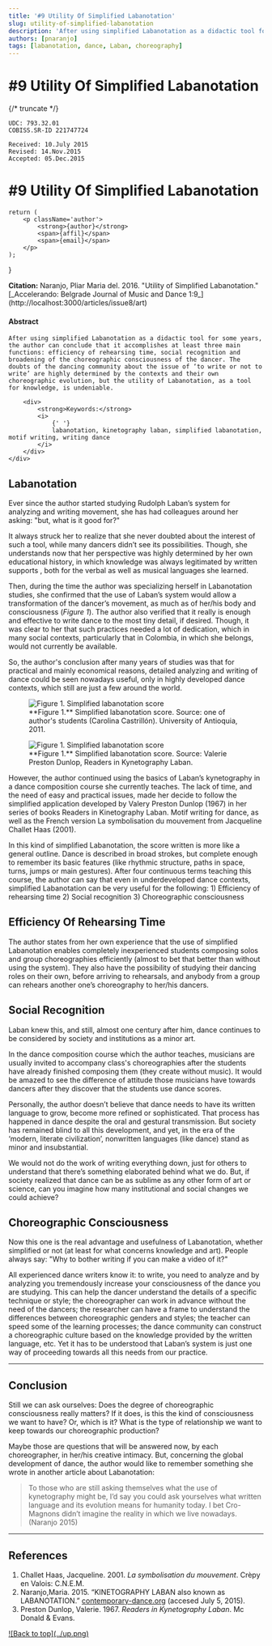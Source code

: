 ```yaml
---
title: '#9 ​​Utility Of Simplified Labanotation​'
slug: utility-of-simplified-labanotation
description: 'After using simplified Labanotation as a didactic tool for some years, the author can conclude that it accomplishes at least three main functions: efficiency of rehearsing time, social recognition and broadening of the choreographic consciousness of the dancer.'
authors: [pnaranjo]
tags: [labanotation, dance, Laban, choreography]
---
```


# #9 ​​Utility Of Simplified Labanotation

{/* truncate */}

```
UDC: 793.32.01
COBISS.SR-ID 221747724

Received: 10.July 2015
Revised: 14.Nov.2015
Accepted: 05.Dec.2015

```

# #9 ​​Utility Of Simplified Labanotation

	return (
		<p className='author'>
			<strong>{author}</strong>
			<span>{affil}</span>
			<span>{email}</span>
		</p>
	);
}

<div className='authors'>
	<Name
		author='Maria del Pilar Naranjo'
		affil='University of Antioquia. Medellín, Colombia'
		email='pilarnaranjodanza@hotmail.com'
	/>
</div>

<div className='abstract'>
<div className='citation'>
<strong>Citation:</strong> Naranjo, Pliar Maria del. 2016. "​​Utility of Simplified Labanotation." [_Accelerando: Belgrade Journal of Music and Dance 1:9_](http://localhost:3000/articles/issue8/art)

</div>

<div>
	<h4>Abstract</h4>
	<div>

    After using simplified Labanotation as a didactic tool for some years, the author can conclude that it accomplishes at least three main functions: efficiency of rehearsing time, social recognition and broadening of the choreographic consciousness of the dancer. The doubts of the dancing community about the issue of ‘to write or not to write’ are highly determined by the contexts and their own choreographic evolution, but the utility of Labanotation, as a tool for knowledge, is undeniable.

    	<div>
    		<strong>Keywords:</strong>
    		<i>
    			{' '}
    			labanotation, kinetography laban, simplified labanotation, motif writing, writing dance
    		</i>
    	</div>
    </div>

</div>

</div>

<div className='text'>

## Labanotation

​Ever since the author started studying Rudolph Laban’s system for analyzing and writing movement, she has had colleagues around her asking: "but, what is it good for?"

It always struck her to realize that she never doubted about the interest of such a tool, while many dancers didn’t see its possibilities. Though, she understands now that her perspective was highly determined by her own educational history, in which knowledge was always legitimated by written supports , both for the verbal as well as musical languages she learned.

Then, during the time the author was specializing herself in Labanotation studies, she confirmed that the use of Laban’s system would allow a transformation of the dancer’s movement, as much as of her/his body and consciousness (_Figure 1_). The author also verified that it really is enough and effective to write dance to the most tiny detail, if desired. Though, it was clear to her that such practices needed a lot of dedication, which in many social contexts, particularly that in Colombia, in which she belongs, would not currently be available.

So, the author's conclusion after many years of studies was that for practical and mainly economical reasons, detailed analyzing and writing of dance could be seen nowadays useful, only in highly developed dance contexts, which still are just a few around the world.

<div className='figureGrid'>
<div className='figureBox'>
<figure>
	<img src={require('@site/issue1/article09/fig1.png').default} alt='Figure 1. Simplified labanotation score' />
  <figcaption> 
  **Figure 1.** Simplified labanotation score. Source: one of author's students (Carolina Castrillón). University of Antioquia, 2011.
  </figcaption>
</figure>

</div>
<div className='figureBox'>
<figure>
	<img src={require('@site/issue1/article09/fig2.png').default} alt='Figure 1. Simplified labanotation score' />
  <figcaption> 
  **Figure 1.** Simplified labanotation score. Source: Valerie Preston Dunlop, Readers in Kynetography Laban.
  </figcaption>
</figure>

</div>
</div>

However, the author continued using the basics of Laban’s kynetography in a dance composition course she currently teaches. The lack of time, and the need of easy and practical issues, made her decide to follow the simplified application developed by Valery Preston Dunlop (1967) in her series of books Readers in Kinetography Laban. Motif writing for dance, as well as the French version La symbolisation du mouvement from Jacqueline Challet Haas (2001).

In this kind of simplified Labanotation, the score written is more like a general outline. Dance is described in broad strokes, but complete enough to remember its basic features (like rhythmic structure, paths in space, turns, jumps or main gestures).
After four continuous terms teaching this course, the author can say that even in underdeveloped dance contexts, simplified Labanotation can be very useful for the following: 1) Efficiency of rehearsing time 2) Social recognition 3) Choreographic consciousness

## Efficiency Of Rehearsing Time

The author states from her own experience that the use of simplified Labanotation enables completely inexperienced students composing solos and group choreographies efficiently (almost to bet that better than without using the system). They also have the possibility of studying their dancing roles on their own, before arriving to rehearsals, and anybody from a group can rehears another one’s choreography to her/his dancers.

## ​Social Recognition

Laban knew this, and still, almost one century after him, dance continues to be considered by society and institutions as a minor art.

In the dance composition course which the author teaches, musicians are usually invited to accompany class's choreographies after the students have already finished composing them (they create without music). It would be amazed to see the difference of attitude those musicians have towards dancers after they discover that the students use dance scores.

Personally, the author doesn’t believe that dance needs to have its written language to grow, become more refined or sophisticated. That process has happened in dance despite the oral and gestural transmission. But society has remained blind to all this development, and yet, in the era of the ‘modern, literate civilization’, nonwritten languages (like dance) stand as minor and insubstantial.

We would not do the work of writing everything down, just for others to understand that there’s something elaborated behind what we do. But, if society realized that dance can be as sublime as any other form of art or science, can you imagine how many institutional and social changes we could achieve?

## Choreographic Consciousness

Now this one is the real advantage and usefulness of Labanotation, whether simplified or not (at least for what concerns knowledge and art). People always say: "Why to bother writing if you can make a video of it?"

All experienced dance writers know it: to write, you need to analyze and by analyzing you tremendously increase your consciousness of the dance you are studying. This can help the dancer understand the details of a specific technique or style; the choreographer can work in advance without the need of the dancers; the researcher can have a frame to understand the differences between choreographic genders and styles; the teacher can speed some of the learning processes; the dance community can construct a choreographic culture based on the knowledge provided by the written language, etc. Yet it has to be understood that Laban’s system is just one way of proceeding towards all this needs from our practice.

____________________

## Conclusion

Still we can ask ourselves: Does the degree of choreographic consciousness really matters? If it does, is this the kind of consciousness we want to have? Or, which is it? What is the type of relationship we want to keep towards our choreographic production?

Maybe those are questions that will be answered now, by each choreographer, in her/his creative intimacy. But, concerning the global development of dance, the author would like to remember something she wrote in another article about Labanotation:

> To those who are still asking themselves what the use of kynetography might be, I’d say you could ask yourselves what written language and its evolution means for humanity today. I bet Cro-Magnons didn’t imagine the reality in which we live nowadays. (Naranjo 2015)

__________________

## References

<div className='references'>

1. Challet Haas, Jacqueline. 2001. _La symbolisation du mouvement_. Crèpy en Valois: C.N.E.M.
2. Naranjo,Maria. 2015. “KINETOGRAPHY LABAN also known as LABANOTATION.” [contemporary-dance.org](http://www.contemporary-dance.org/labanotation.html) (accesed July 5, 2015).
3. Preston Dunlop, Valerie. 1967. _Readers in Kynetography Laban_. Mc Donald & Evans.

</div>

<div className='up'>
	<a href='#top'>![Back to top](../up.png)</a>
</div>

</div>
